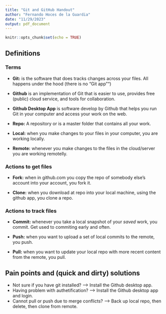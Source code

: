```yaml
---
title: "Git and GitHub Handout"
author: "Fernando Hoces de la Guardia"
date: "11/29/2023"
output: pdf_document
---
```


```r
knitr::opts_chunk$set(echo = TRUE)
```

## Definitions 

### Terms  

- **Git:** is the software that does tracks changes across your files. All happens under the hood (there is no "Git app"")  

- **Github** is an implementation of Git that is easier to use, provides free (public) cloud service, and tools for collaboration.   

- **Github Desktop App** is software develop by Github that helps you run Git in your computer and access your work on the web.   

- **Repo:** A repository or is a master folder that contains all your work.   

- **Local:** when you make changes to your files in your computer, you are working locally.    

- **Remote:** whenever you make changes to the files in the cloud/server you are working remotelly.   

### Actions to get files

- **Fork:** when in github.com you copy the repo of somebody else's account into your account, you fork it.     

- **Clone:** when you download at repo into your local machine, using the github app, you clone a repo.     

### Actions to track files    

- **Commit:** whenever you take a local snapshot of your *saved* work, you commit. Get used to commiting early and often.     

- **Push:** when you want to upload a set of local commits to the remote, you push.   

- **Pull:** when you want to update your local repo with more recent content from the remote, you pull. 


## Pain points and (quick and dirty) solutions

- Not sure if you have git installed? --> Install the Github desktop app.   
- Having problem with authetification?  --> Install the Github desktop app and login.   
- Cannot pull or push due to merge conflicts? --> Back up local repo, then delete, then clone from remote. 



